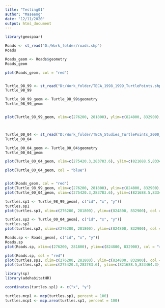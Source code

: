---
title: "Testing01"
author: "Maseeng"
date: "12/11/2020"
output: html_document
---


```{r, eval = FALSE}
library(geospaar)

Roads <- st_read("D:/Work_folder/roads.shp")
Roads

Roads_geom <- Roads$geometry
Roads_geom

plot(Roads_geom, col = "red")


Turtle_98_99 <- st_read("D:/Work_folder/TECA_1998_1999_TurtlePoints.shp")
Turtle_98_99

Turtle_98_99_geom <- Turtle_98_99$geometry
Turtle_98_99_geom


plot(Turtle_98_99_geom, xlim=c(276200, 281800), ylim=c(824800, 832900),asp = 1, col = "yellow")



Turtle_00_04 <- st_read("D:/Work_folder/TECA_Studies_TurtlePoints_2000_2004.shp")
Turtle_00_04

Turtle_00_04_geom <- Turtle_00_04$geometry
Turtle_00_04_geom

plot(Turtle_00_04_geom, xlim=c(275420.3,283783.6), ylim=c(821688.5,833464.3), col = "blue")

plot(Turtle_00_04_geom, col = "blue")


plot(Roads_geom, col = "red")
plot(Turtle_98_99_geom, xlim=c(276200, 281800), ylim=c(824800, 832900), col = "yellow", add = TRUE)
plot(Turtle_00_04_geom, xlim=c(275420.3,283783.6), ylim=c(821688.5,833464.3), col = "blue", add = TRUE)


```

```{r, eval = FALSE}

turtles.sp1 <- Turtle_98_99_geom[, c("id", "x", "y")]
turtles.sp1
plot(turtles.sp1, xlim=c(276200, 281800), ylim=c(824800, 832900), col = "yellow")

turtles.sp2 <- Turtle_00_04_geom[, c("id", "x", "y")]
turtles.sp2
plot(turtles.sp2, xlim=c(276200, 281800), ylim=c(824800, 832900), col = "blue")

Roads.sp <- Roads_geom[, c("id", "x", "y")]
Roads.sp
plot(Roads.sp, xlim=c(276200, 281800), ylim=c(824800, 832900), col = "red")

plot(Roads.sp, col = "red")
plot(turtles.sp1, xlim=c(276200, 281800), ylim=c(824800, 832900), col = "yellow", add = TRUE)
plot(turtles.sp2, xlim=c(275420.3,283783.6), ylim=c(821688.5,833464.3), col = "blue", add = TRUE)

```

```{r, eval = FALSE}

library(sp)
library(adehabitatHR)

coordinates(turtles.sp1) <- c("x", "y")

turtles.mcp1 <- mcp(turtles.sp1, percent = 100)
turtles.mcp1 <- mcp.area(turtles.sp1, percent = 100)

```